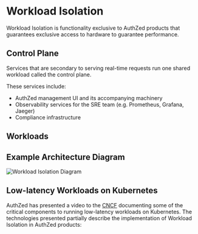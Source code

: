 
# Workload Isolation

Workload Isolation is functionality exclusive to AuthZed products that guarantees exclusive access to hardware to guarantee performance.

## Control Plane

Services that are secondary to serving real-time requests run one shared workload called the control plane.

These services include:

- AuthZed management UI and its accompanying machinery
- Observability services for the SRE team (e.g. Prometheus, Grafana, Jaeger)
- Compliance infrastructure

## Workloads

## Example Architecture Diagram

![Workload Isolation Diagram](/images/workload-isolation-diagram.png)

## Low-latency Workloads on Kubernetes

AuthZed has presented a video to the [CNCF] documenting some of the critical components to running low-latency workloads on Kubernetes.
The technologies presented partially describe the implementation of Workload Isolation in AuthZed products:

[CNCF]: https://cncf.io

<br /><YouTube videoId="cH7z8yzDucM" />
